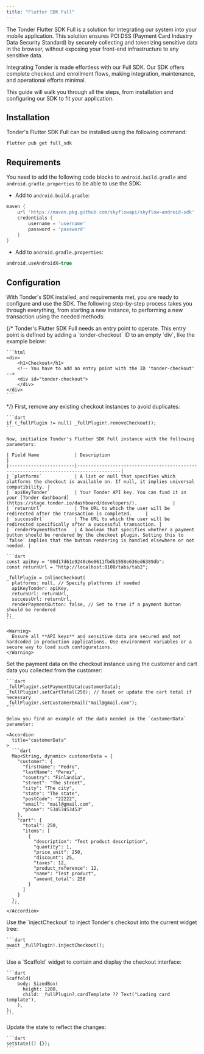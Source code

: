 ```yaml
---
title: "Flutter SDK Full"
---
```


The Tonder Flutter SDK Full is a solution for integrating our system into your mobile application. This solution ensures PCI DSS (Payment Card Industry Data Security Standard) by securely collecting and tokenizing sensitive data in the browser, without exposing your front-end infrastructure to any sensitive data.

Integrating Tonder is made effortless with our Full SDK. Our SDK offers complete checkout and enrollment flows, making integration, maintenance, and operational efforts minimal.

This guide will walk you through all the steps, from installation and configuring our SDK to fit your application.

## Installation

Tonder's Flutter SDK Full can be installed using the following command:

```sh
flutter pub get full_sdk
```

## Requirements

You need to add the following code blocks to `android.build.gradle` and `android.gradle.properties` to be able to use the SDK:

- Add to `android.build.gradle`:
```gradle
maven {
    url 'https://maven.pkg.github.com/skyflowapi/skyflow-android-sdk'
    credentials {
        username = 'username'
        password = 'password'
    }
}
```

- Add to `android.gradle.properties`:
```gradle
android.useAndroidX=true
```

## Configuration

With Tonder's SDK installed, and requirements met, you are ready to configure and use the SDK. The following step-by-step process takes you through everything, from starting a new instance, to performing a new transaction using the needed methods:

<Steps>
  {/* <Step title="Add the required ID to your HTML">
    Tonder's Flutter SDK Full needs an entry point to operate. This entry point is defined by adding a `tonder-checkout` ID to an empty `div`, like the example below:

    ```html
    <div>
        <h1>Checkout</h1>
        <!-- You have to add an entry point with the ID 'tonder-checkout' -->
        <div id="tonder-checkout">
        </div>
    </div>
    ```
  </Step> */}
  <Step title="Initialize Tonder's SDK Instance">
    First, remove any existing checkout instances to avoid duplicates:

    ```dart
    if (_fullPlugin != null) _fullPlugin!.removeCheckout();
    ```

    Now, initialize Tonder's Flutter SDK Full instance with the following parameters:

    | Field Name             | Description                                                                          |
    |------------------------|--------------------------------------------------------------------------------------|
    | `platforms`            | A list or null that specifies which platforms the checkout is available on. If null, it implies universal compatibility. |
    | `apiKeyTonder`         | Your Tonder API key. You can find it in your [Tonder dashboard](https://stage.tonder.io/dashboard/developers/).             |
    | `returnUrl`            | The URL to which the user will be redirected after the transaction is completed.     |
    | `successUrl`           | The URL to which the user will be redirected specifically after a successful transaction. |
    | `renderPaymentButton`  | A boolean that specifies whether a payment button should be rendered by the checkout plugin. Setting this to `false` implies that the button rendering is handled elsewhere or not needed. |

    ```dart
    const apiKey = "00d17d61e9240c6e0611fbdb1558e636ed6389db";
    const returnUrl = "http://localhost:8100/tabs/tab2";

    _fullPlugin = InlineCheckout(
      platforms: null, // Specify platforms if needed
      apiKeyTonder: apiKey,
      returnUrl: returnUrl,
      successUrl: returnUrl,
      renderPaymentButton: false, // Set to true if a payment button should be rendered
    );
    ```

    <Warning>
      Ensure all **API keys** and sensitive data are secured and not hardcoded in production applications. Use environment variables or a secure way to load such configurations.
    </Warning>
  </Step>
  <Step title="Set Payment Data">
    Set the payment data on the checkout instance using the customer and cart data you collected from the customer:
  
    ```dart
    _fullPlugin!.setPaymentData(customerData);
    _fullPlugin!.setCartTotal(250); // Reset or update the cart total if necessary
    _fullPlugin!.setCustomerEmail("mail@gmail.com");
    ```

    Below you find an example of the data needed in the `customerData` parameter:
    
    <Accordion
      title="customerData"
    >
      ```dart
      Map<String, dynamic> customerData = {
        "customer": {
          "firstName": "Pedro",
          "lastName": "Perez",
          "country": "Finlandia",
          "street": "The street",
          "city": "The city",
          "state": "The state",
          "postCode": "22222",
          "email": "mail@gmail.com",
          "phone": "53453453453"
        },
        "cart": {
          "total": 250,
          "items": [
            {
              "description": "Test product description",
              "quantity": 1,
              "price_unit": 250,
              "discount": 25,
              "taxes": 12,
              "product_reference": 12,
              "name": "Test product",
              "amount_total": 250
            }
          ]
        }
      };
      ```
    </Accordion>
  
  </Step>
  <Step title="Launch the Checkout Interface">
    Use the `injectCheckout` to inject Tonder's checkout into the current widget tree:

    ```dart
    await _fullPlugin!.injectCheckout();
    ```
  </Step>
  <Step title="Display the Checkout UI">
    Use a `Scaffold` widget to contain and display the checkout interface:

    ```dart
    Scaffold(
        body: SizedBox(
          height: 1200,
          child: _fullPlugin?.cardTemplate ?? Text("Loading card template"),
        ),
    );
    ```
  </Step>
  <Step title="Update the application">
    Update the state to reflect the changes:

    ```dart
    setState(() {});
    ```
  </Step>
</Steps>
